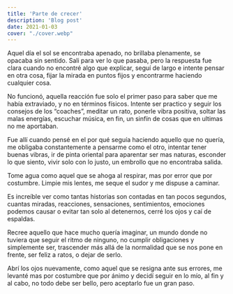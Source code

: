 ```yaml
---
title: 'Parte de crecer'
description: 'Blog post'
date: 2021-01-03
cover: "./cover.webp"
---
```


Aquel día el sol se encontraba apenado, no brillaba plenamente, se opacaba sin sentido. Sali para ver lo que pasaba, pero la respuesta fue clara cuando no encontré algo que explicar, seguí de largo e intente pensar en otra cosa, fijar la mirada en puntos fijos y encontrarme haciendo cualquier cosa.

No funcionó, aquella reacción fue solo el primer paso para saber que me había extraviado, y no en términos físicos. Intente ser practico y seguir los consejos de los “coaches”, meditar un rato, ponerle vibra positiva, soltar las malas energías, escuchar música, en fin, un sinfín de cosas que en ultimas no me aportaban.

Fue allí cuando pensé en el por qué seguía haciendo aquello que no quería, me obligaba constantemente a pensarme como el otro, intentar tener buenas vibras, ir de pinta oriental para aparentar ser mas naturas, esconder lo que siento, vivir solo con lo justo, un embrollo que no encontraba salida.

Tome agua como aquel que se ahoga al respirar, mas por error que por costumbre. Limpie mis lentes, me seque el sudor y me dispuse a caminar.

Es increíble ver como tantas historias son contadas en tan pocos segundos, cuantas miradas, reacciones, sensaciones, sentimientos, emociones podemos causar o evitar tan solo al detenernos, cerré los ojos y caí de espaldas.

Recree aquello que hace mucho quería imaginar, un mundo donde no tuviera que seguir el ritmo de ninguno, no cumplir obligaciones y simplemente ser, trascender más allá de la normalidad que se nos pone en frente, ser feliz a ratos, o dejar de serlo.

Abrí los ojos nuevamente, como aquel que se resigna ante sus errores, me levanté mas por costumbre que por ánimo y decidí seguir en lo mío, al fin y al cabo, no todo debe ser bello, pero aceptarlo fue un gran paso.